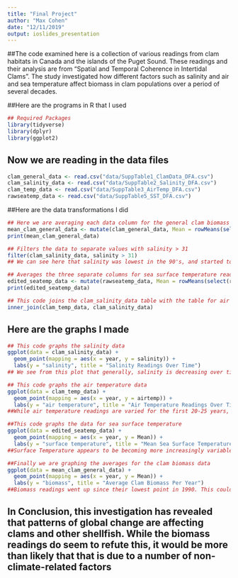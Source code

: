 ```yaml
---
title: "Final Project"
author: "Max Cohen"
date: "12/11/2019"
output: ioslides_presentation
---
```


##The code examined here is a collection of various readings from clam habitats in Canada and the islands of the Puget Sound. These readings and their analysis are from "Spatial and Temporal Coherence in Intertidal Clams". The study investigated how different factors such as salinity and air and sea temperature affect biomass in clam populations over a period of several decades. 

##Here are the programs in R that I used
``` r
## Required Packages 
library(tidyverse) 
library(dplyr) 
library(ggplot2) 
``` 

## Now we are reading in the data files
```r
clam_general_data <- read.csv("data/SuppTable1_ClamData_DFA.csv")
clam_salinity_data <- read.csv("data/SuppTable2_Salinity_DFA.csv") 
clam_temp_data <- read.csv("data/SuppTable3_AirTemp_DFA.csv")  
rawseatemp_data <- read.csv("data/SuppTable5_SST_DFA.csv")
```

##Here are the data transformations I did
```r
## Here we are averaging each data column for the general clam biomass data
mean_clam_general_data <- mutate(clam_general_data, Mean = rowMeans(select(clam_general_data, starts_with("sa")), na.rm = TRUE)) 
print(mean_clam_general_data)
```

```r
## Filters the data to separate values with salinity > 31
filter(clam_salinity_data, salinity > 31) 
## We can see here that salinity was lowest in the 90's, and started to increase thereafter
```

```r
## Averages the three separate columns for sea surface temperature reading in to one column sorted by year 
edited_seatemp_data <- mutate(rawseatemp_data, Mean = rowMeans(select(rawseatemp_data, starts_with("sst")), na.rm = TRUE)) 
print(edited_seatemp_data)
```

```r
## This code joins the clam_salinity_data table with the table for air temperature. Doing this lets us see the contrasting patterns in temperature and salinity side by side. 
inner_join(clam_temp_data, clam_salinity_data)
```

## Here are the graphs I made
```r
## This code graphs the salinity data
ggplot(data = clam_salinity_data) +
  geom_point(mapping = aes(x = year, y = salinity)) + 
  labs(y = "salinity", title = "Salinity Readings Over Time")
## We see from this plot that generally, salinity is decreasing over time. 
```

```r
## This code graphs the air temperature data 
ggplot(data = clam_temp_data) +
  geom_point(mapping = aes(x = year, y = airtemp)) + 
  labs(y = "air temperature", title = "Air Temperature Readings Over Time")
##While air temperature readings are varied for the first 20-25 years, after 2010 they begin to climb rapidly. This is consistent with global air temperatures rising as well. 
```

```r
##This code graphs the data for sea surface temperature  
ggplot(data = edited_seatemp_data) +
  geom_point(mapping = aes(x = year, y = Mean)) +
  labs(y = "surface temperature", title = "Mean Sea Surface Temperature Over Time") 
##Surface Temperature appears to be becoming more increasingly variable, which is in line with what we know about global climate change
```

```r
##Finally we are graphing the averages for the clam biomass data 
ggplot(data = mean_clam_general_data) +
  geom_point(mapping = aes(x = year, y = Mean)) + 
  labs(y = "biomass", title = "Average Clam Biomass Per Year") 
##Biomass readings went up since their lowest point in 1990. This could reflect a number of things, including a decreased rate of global climate change since the late 20th century, and an increase in environmental legislation and protection
```

## In Conclusion, this investigation has revealed that patterns of global change are affecting clams and other shellfish. While the biomass readings do seem to refute this, it would be more than likely that that is due to a number of non-climate-related factors